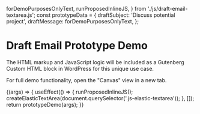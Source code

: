   forDemoPurposesOnlyText,
  runProposedInlineJS,
} from './js/draft-email-textarea.js';
const prototypeData = {
  draftSubject: 'Discuss potential project',
  draftMessage: forDemoPurposesOnlyText,
};

<Meta title="Prototypes/Draft Email" />

# Draft Email Prototype Demo

The HTML markup and JavaScript logic will be included as a Gutenberg Custom HTML block in WordPress for this unique use case.

For full demo functionality, open the "Canvas" view in a new tab.

<Canvas>
  <Story name="Demo" args={prototypeData}>
    {(args) => {
      useEffect(() => {
        runProposedInlineJS();
        createElasticTextArea(document.querySelector('.js-elastic-textarea'));
      }, []);
      return prototypeDemo(args);
    }}
  </Story>
</Canvas>
